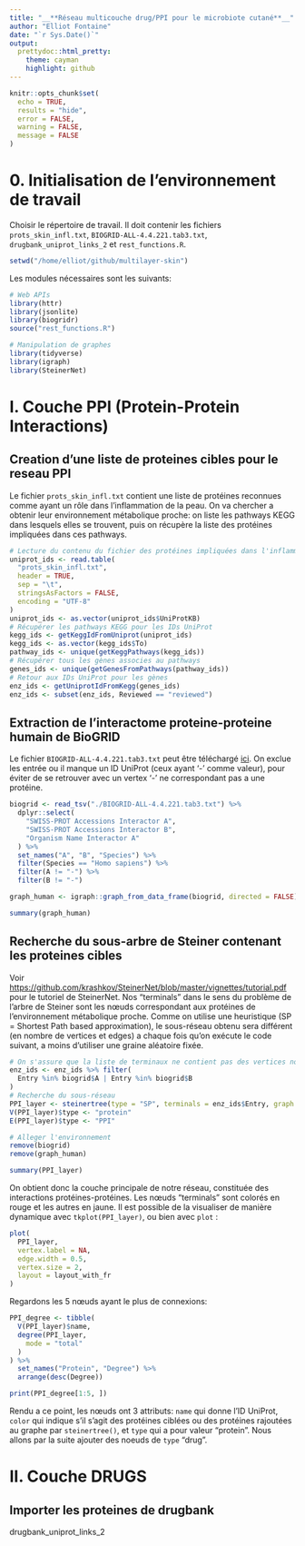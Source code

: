 ```yaml
---
title: "__**Réseau multicouche drug/PPI pour le microbiote cutané**__"
author: "Elliot Fontaine"
date: "`r Sys.Date()`"
output:
  prettydoc::html_pretty:
    theme: cayman
    highlight: github
---
```


```r
knitr::opts_chunk$set(
  echo = TRUE,
  results = "hide",
  error = FALSE,
  warning = FALSE,
  message = FALSE
)
```

# **0. Initialisation de l'environnement de travail**

Choisir le répertoire de travail. Il doit contenir les fichiers `prots_skin_infl.txt`, `BIOGRID-ALL-4.4.221.tab3.txt`, `drugbank_uniprot_links_2` et `rest_functions.R`.
```r
setwd("/home/elliot/github/multilayer-skin")
```

Les modules nécessaires sont les suivants:
```r
# Web APIs
library(httr)
library(jsonlite)
library(biogridr)
source("rest_functions.R")

# Manipulation de graphes
library(tidyverse)
library(igraph)
library(SteinerNet)
```

# **I. Couche PPI (Protein-Protein Interactions)**

## Creation d'une liste de proteines cibles pour le reseau PPI

Le fichier `prots_skin_infl.txt` contient une liste de protéines reconnues comme ayant un rôle dans l'inflammation de la peau. On va chercher a obtenir leur environnement métabolique proche: on liste les pathways KEGG dans lesquels elles se trouvent, puis on récupère la liste des protéines impliquées dans ces pathways.
```r
# Lecture du contenu du fichier des protéines impliquées dans l'inflammation de la peau
uniprot_ids <- read.table(
  "prots_skin_infl.txt",
  header = TRUE,
  sep = "\t",
  stringsAsFactors = FALSE,
  encoding = "UTF-8"
)
uniprot_ids <- as.vector(uniprot_ids$UniProtKB)
# Récupérer les pathways KEGG pour les IDs UniProt
kegg_ids <- getKeggIdFromUniprot(uniprot_ids)
kegg_ids <- as.vector(kegg_ids$To)
pathway_ids <- unique(getKeggPathways(kegg_ids))
# Récupérer tous les gènes associes au pathways
genes_ids <- unique(getGenesFromPathways(pathway_ids))
# Retour aux IDs UniProt pour les gènes
enz_ids <- getUniprotIdFromKegg(genes_ids)
enz_ids <- subset(enz_ids, Reviewed == "reviewed")
```

## Extraction de l'interactome proteine-proteine humain de BioGRID

Le fichier `BIOGRID-ALL-4.4.221.tab3.txt` peut être téléchargé [ici](https://downloads.thebiogrid.org/BioGRID).
On exclue les entrée ou il manque un ID UniProt (ceux ayant '-' comme valeur), pour éviter de se retrouver avec un vertex '-' ne correspondant pas a une protéine.
```r
biogrid <- read_tsv("./BIOGRID-ALL-4.4.221.tab3.txt") %>%
  dplyr::select(
    "SWISS-PROT Accessions Interactor A",
    "SWISS-PROT Accessions Interactor B",
    "Organism Name Interactor A"
  ) %>%
  set_names("A", "B", "Species") %>%
  filter(Species == "Homo sapiens") %>%
  filter(A != "-") %>%
  filter(B != "-")

graph_human <- igraph::graph_from_data_frame(biogrid, directed = FALSE)
```
```r
summary(graph_human)
```


## Recherche du sous-arbre de Steiner contenant les proteines cibles

Voir <https://github.com/krashkov/SteinerNet/blob/master/vignettes/tutorial.pdf> pour le tutoriel de SteinerNet.
Nos "terminals" dans le sens du problème de l'arbre de Steiner sont les nœuds correspondant aux protéines de l'environnement métabolique proche.
Comme on utilise une heuristique (SP = Shortest Path based approximation), le sous-réseau obtenu sera différent (en nombre de vertices et edges) a chaque fois qu'on exécute le code suivant, a moins d'utiliser une graine aléatoire fixée.
```r
# On s'assure que la liste de terminaux ne contient pas des vertices non-présents dans le réseau humain
enz_ids <- enz_ids %>% filter(
  Entry %in% biogrid$A | Entry %in% biogrid$B
)
# Recherche du sous-réseau
PPI_layer <- steinertree(type = "SP", terminals = enz_ids$Entry, graph = graph_human, color = FALSE, merge = FALSE)[[1]]
V(PPI_layer)$type <- "protein"
E(PPI_layer)$type <- "PPI"

# Alleger l'environnement
remove(biogrid)
remove(graph_human)
```
```r
summary(PPI_layer)
```

On obtient donc la couche principale de notre réseau, constituée des interactions protéines-protéines. Les nœuds "terminals" sont colorés en rouge et les autres en jaune. Il est possible de la visualiser de manière dynamique avec `tkplot(PPI_layer)`, ou bien avec `plot` :
```r
plot(
  PPI_layer,
  vertex.label = NA,
  edge.width = 0.5,
  vertex.size = 2,
  layout = layout_with_fr
)
```

Regardons les 5 nœuds ayant le plus de connexions:
```r
PPI_degree <- tibble(
  V(PPI_layer)$name,
  degree(PPI_layer,
    mode = "total"
  )
) %>%
  set_names("Protein", "Degree") %>%
  arrange(desc(Degree))

print(PPI_degree[1:5, ])
```

Rendu a ce point, les nœuds ont 3 attributs: `name` qui donne l'ID UniProt, `color` qui indique s'il s'agit des protéines ciblées ou des protéines rajoutées au graphe par `steinertree()`, et `type` qui a pour valeur "protein". Nous allons par la suite ajouter des noeuds de `type` "drug".

# **II. Couche DRUGS**

## Importer les proteines de drugbank



drugbank_uniprot_links_2
